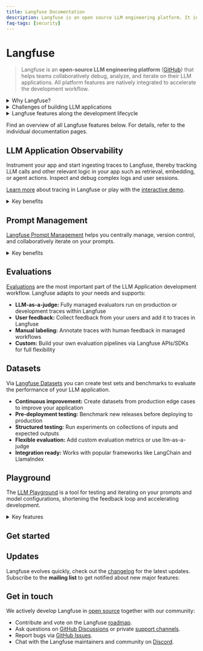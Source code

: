 ```yaml
---
title: Langfuse Documentation
description: Langfuse is an open source LLM engineering platform. It includes observability, analytics, and experimentation features.
faq-tags: [security]
---
```



# Langfuse

> Langfuse is an **open-source LLM engineering platform** ([GitHub](https://github.com/langfuse/langfuse)) that helps teams collaboratively debug, analyze, and iterate on their LLM applications. All platform features are natively integrated to accelerate the development workflow.

<details>
<summary>Why Langfuse?</summary>

- Most used open-source LLMOps platform ([blog post](/blog/2024-11-most-used-oss-llmops))
- Model and framework agnostic
- Built for production
- Incrementally adoptable, start with one feature and expand to the full platform over time
- API-first, all features are available via API for custom integrations
- Optionally, Langfuse can be easily self-hosted

[Learn more](/why) about why teams choose Langfuse.

</details>

<details>
<summary>Challenges of building LLM applications</summary>

In implementing popular LLM use cases – such as retrieval augmented generation, agents using internal tools & APIs, or background extraction/classification jobs – developers face a unique set of challenges that is different from traditional software engineering:

**Tracing & Control Flow**: Many valuable LLM apps rely on complex, repeated, chained or agentic calls to a foundation model. This makes debugging these applications hard as it is difficult to pinpoint the root cause of an issue in an extended control flow.

_With Langfuse_, it is simple to capture the full context of an LLM application. Our client SDKs and integrations are model and framework agnostic and able to capture the full context of an execution. Users commonly track LLM inference, embedding retrieval, API usage and any other interaction with internal systems that helps pinpoint problems. Users of frameworks such as LangChain benefit from automated instrumentation, otherwise the SDKs offer an ergonomic way to define the steps to be tracked by Langfuse.

**Output quality**: In traditional software engineering, developers are used to testing for the absence of exceptions and compliance with test cases. LLM-based applications are non-deterministic and there rarely is a hard-and-fast standard to assess quality. Understanding the quality of an application, especially at scale, and what ‘good’ evaluation looks like is a main challenge. This problem is accelerated by changes to hosted models that are outside of the user’s control.

_With Langfuse_, users can attach scores to production traces (or even sub-steps of them) to move closer to measuring quality. Depending on the use case, these can be based on model-based evaluations, user feedback, manual labeling or other e.g. implicit data signals. These metrics can then be used to monitor quality over time, by specific users, and versions/releases of the application when wanting to understand the impact of changes deployed to production.

**Mixed intent**: Many LLM apps do not tightly constrain user input. Conversational and agentic applications often contend with wildly varying inputs and user intent.
This poses a challenge: teams build and test their app with their own mental model but real world users often have different goals and lead to many surprising and unexpected results.

_With Langfuse_, users can classify inputs as part of their application and ingest this additional context to later analyze their users behavior in-depth.

</details>

<details>
<summary>Langfuse features along the development lifecycle</summary>

Langfuse is a set of tools that helps accelerate the development workflow for LLM applications. You can use the features individually or collectively to build, test, and iterate on your applications.

_Simplified lifecycle from PoC to production:_

<Frame
  transparent
  fullWidth
  className="mt-2 rounded ring-primary/20 ring-1 dark:hidden"
>
  ![Langfuse Features along the development
  lifecycle](/images/docs/features-light.png)
</Frame>
<Frame
  transparent
  fullWidth
  className="mt-2 rounded ring-primary/20 ring-1 hidden dark:block"
>
  ![Langfuse Features along the development
  lifecycle](/images/docs/features-dark.png)
</Frame>

</details>

<Callout type="info">

Find an overview of all Langfuse features below. For details, refer to the individual documentation pages.

</Callout>

## LLM Application Observability

Instrument your app and start ingesting traces to Langfuse, thereby tracking LLM calls and other relevant logic in your app such as retrieval, embedding, or agent actions. Inspect and debug complex logs and user sessions.

[Learn more](/docs/tracing) about tracing in Langfuse or play with the [interactive demo](/docs/demo).

<details>
<summary>Key benefits</summary>
  
- **Full context:** Capture the complete execution flow including API calls, context, prompts, parallelism and more
- **Conversation/session view:** In multi-turn conversations, group interactions into sessions
- **User tracking:** Add your own identifiers to inspect traces from specific users
- **Cost tracking:** Monitor model usage and costs across your application
- **Quality insights:** Collect user feedback and identify low-quality outputs
- **Low overhead:** Designed for production with minimal performance impact
- **Best-in-class SDKs:** We offer best-in-class SDKs for Python, JS/TS for easy integration
- **Framework support:** Integrated with popular frameworks like OpenAI SDK, LangChain, and LlamaIndex
- **Multi-modal:** Support for tracing text, images and other modalities
- **Open source:** Fully open source with public API for custom integrations

</details>


<div className="h-6" />
<TracingOverview />

## Prompt Management

[Langfuse Prompt Management](/docs/prompts) helps you centrally manage, version control, and collaboratively iterate on your prompts.

<details>
<summary>Key benefits</summary>

- **Decoupled from code:** Deploy new prompts without application redeployment
- **Version control:** Track changes and quickly rollback when needed
- **Performance optimized:** Client-side caching prevents latency or availability issues
- **Multi-format support:** Works with both text and chat prompts
- **Flexible access:** Edit via UI, SDKs, or API
- **Non-technical friendly:** Business users can update prompts via Console

</details>


<div className="h-6" />
<PromptOverview />

## Evaluations

[Evaluations](/docs/scores) are the most important part of the LLM Application development workflow. Langfuse adapts to your needs and supports:

- **LLM-as-a-judge:** Fully managed evaluators run on production or development traces within Langfuse
- **User feedback:** Collect feedback from your users and add it to traces in Langfuse
- **Manual labeling:** Annotate traces with human feedback in managed workflows
- **Custom:** Build your own evaluation pipelines via Langfuse APIs/SDKs for full flexibility


<div className="h-6" />
<EvaluationOverview />

## Datasets

Via [Langfuse Datasets](/docs/datasets) you can create test sets and benchmarks to evaluate the performance of your LLM application.

- **Continuous improvement:** Create datasets from production edge cases to improve your application
- **Pre-deployment testing:** Benchmark new releases before deploying to production
- **Structured testing:** Run experiments on collections of inputs and expected outputs
- **Flexible evaluation:** Add custom evaluation metrics or use llm-as-a-judge
- **Integration ready:** Works with popular frameworks like LangChain and LlamaIndex


<div className="h-6" />
<DatasetsOverview />

## Playground

The [LLM Playground](/docs/playground) is a tool for testing and iterating on your prompts and model configurations, shortening the feedback loop and accelerating development.

<details>
<summary>Key features</summary>

- **Integrated:** Jump to the playground from prompt management and observability
- **Supports variables:** Use variables in your prompts to dynamically change the input
- **Broad model support:** OpenAI, Anthropic, Azure OpenAI, and Amazon Bedrock
- **Custom model configurations:** You can configure custom model endpoints and credentials

</details>

<div className="h-6" />
<CloudflareVideo
  videoId="3cfab665df39518f15fc18813cf82e3f"
  aspectRatio={16 / 10.47}
  title="LLM Playground"
/>

## Get started

<Cards num={2}>
  <Card href="/docs/tracing" title="How tracing works" arrow />
  <Card href="/docs/get-started" title="Quickstart" arrow />
  <Card href="/docs/demo" title="Interactive demo" arrow />
  <Card href="/self-hosting" title="Self-hosting" arrow />
</Cards>

## Updates

Langfuse evolves quickly, check out the [changelog](/changelog) for the latest updates. Subscribe to the **mailing list** to get notified about new major features:

<ProductUpdateSignup source="langfuse.com/docs" className="mt-4" />

## Get in touch

We actively develop Langfuse in [open source](/docs/open-source) together with our community:

- Contribute and vote on the Langfuse [roadmap](/docs/roadmap).
- Ask questions on [GitHub Discussions](/gh-support) or private [support channels](/support).
- Report bugs via [GitHub Issues](/issue).
- Chat with the Langfuse maintainers and community on [Discord](/discord).
